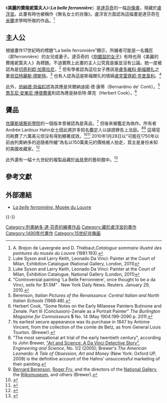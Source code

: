 {{Infobox Painting| image_file=Leonardo da Vinci (attrib)- la Belle Ferroniere.jpg
| title=La belle ferronnière
| artist=[[列奧納多·達·芬奇|列奧納多·達·芬奇]]
| year=1490-1496
| type=板面油畫
| height_metric=63
| width_metric=45
| city=[[巴黎|巴黎]]
| museum=[[盧浮宮|盧浮宮]]<ref>{{cite book |author=德尼·克伊朗|title=《羅浮宮參觀指南》|publisher=黎絲藝術出版社|year=1997|isbn=2854950992}}</ref>}}

《'''美麗的費隆妮葉夫人'''》（'''''La belle ferronnière'''''）是[[達芬奇|達芬奇]]的一幅[[肖像畫|肖像畫]]，現藏於[[盧浮宮|盧浮宮]]。此畫有時也被稱作《無名女士的肖像》。盧浮宮方面認為這幅畫是達芬奇在[[米蘭|米蘭]]求學時所做的作品。<ref>A. Brejon de Lavergnée and D. Thiébaut,''Catalogue sommaire illustré des peintures du musée du Louvre'' (1981:193).</ref>

==主人公==

根據畫作17世紀時的標題“La belle ferronnière”顯示，所繪者可能是一名鐵匠（即ferronnière）的女兒或妻子。達芬奇的《[[抱銀鼠的女子|抱銀鼠的女子]]》有時也用《美麗的費隆妮葉夫人》為標題。不過實際上此畫的主人公究竟是誰並沒有公論。她一度被認為是[[切奇利婭·加萊拉尼|切奇利婭·加萊拉尼]]，<ref>Luke Syson and Larry Keith, Leonado Da Vinci: Painter at the Court of Milan, Exhibition Catalogue (National Gallery, London, 2011)</ref> 但有學者認為這位女子應該是[[盧多維科·斯福爾扎|盧多維科·斯福爾扎]]之妻[[貝亞特麗斯·德斯特|貝亞特麗斯·德斯特]]。<ref>Luke Syson and Larry Keith, Leonado Da Vinci: Painter at the Court of Milan, Exhibition Catalogue, National Gallery (London, 2011)</ref> 也有人認為這是斯福爾扎的情婦[[盧克雷齊婭·克里韋利|盧克雷齊婭·克里韋利]]。<ref>"Controversial painting 'La Belle Ferronniere', once thought to be a da Vinci, sells for $1.5M"   . New York Daily News. Reuters. January 29, 2010.</ref>

此外，[[伯納德·貝倫松|伯納德·貝倫松]]認為其應是貝爾納迪諾·德·康蒂（Bernardino de' Conti）。<ref>Berenson, ''Italian Pictures of the Renaissance: Central Italian and North Italian Schools'' (1968:48).</ref> [[喬瓦尼·安東尼·博塔費奧|喬瓦尼·安東尼·博塔費奧]]則認為應是赫伯特·庫克（Herbert Cook）。<ref>Herbert Cook, "Some Notes on the Early Milanese Painters Butinone and Zenale. Part III (Conclusion)-Zenale as a Portrait Painter" ''The Burlington Magazine for Connoisseurs'' '''5''' No. 14 (May 1904:199-2090 p. 201f.</ref>

==贗品==

[[坎薩斯城藝術學院|坎薩斯城藝術學院]]的一個版本曾被認為是真品，<ref>Its earliest secure appearance was its purchase in 1847 by Antoine Vincent, from the collection of the comte de Betz, as from General Louis Tourton. (Brewer).</ref> 但後來被鑑定為偽作。所有者Andrée Lardoux Hahn女士因此將許多知名鑑定人以誹謗罪告上法庭。<ref>"The most sensational art trial of the early twentieth century", according to John Brewer, [http://calteches.library.caltech.edu/4132/ "Art and Science: A Da Vinci Detective Story",] {{Wayback|url=http://calteches.library.caltech.edu/4132/ |date=20131219204205 }} ''Engineering and Science'', No. 1/2 (2005); Brewer's ''The American Leonardo: A Tale of Obsession, Art and Money'' (New York: Oxford UP, 2009) is the definitive account of the Hahns' unsuccessful marketing of their painting.</ref><ref>[[Bernard_Berenson|Bernard Berenson]], [[Roger_Fry|Roger Fry]], and the directors of the [[National_Gallery|National Gallery]], the [[Rijksmuseum|Rijksmuseum]], and others (Brewer).</ref> 這場官司耗費了六萬美元但沒有得到顯著成效。<ref>{{cite news |author= |url=http://www.time.com/time/magazine/article/0,9171,737445,00.html |title="Duveen on Da Vinci" |publisher=Time.com |date=1929-02-18 |accessdate=2013-07-22 |archive-date=2013-07-21 |archive-url=https://web.archive.org/web/20130721131559/http://www.time.com/time/magazine/article/0,9171,737445,00.html |dead-url=no }}</ref><ref>{{cite web |author=[ Displaying Abstract ] |url=http://query.nytimes.com/gst/abstract.html?res=9803E4D9103EEE3ABC4D53DFB767838A639EDE |title="$500,000 suit hangs on da Vinci fingers: impressions on canvas said to prove master painted picture denounced by Duveen", ''The New York Times'', 5 November 1921 |publisher=New York Times |date=2012-06-10 |accessdate=2013-07-22 |archive-date=2013-12-20 |archive-url=https://web.archive.org/web/20131220064746/http://query.nytimes.com/gst/abstract.html?res=9803E4D9103EEE3ABC4D53DFB767838A639EDE |dead-url=no }}</ref> 2010年1月28日以“可能在1750年以前由列奧納多的追隨者所繪”為名以150萬美元的價格被人拍走，買主是身份未知的美國收藏家。<ref>{{Cite web |url=http://www.nytimes.com/2010/01/29/arts/design/29vogel.html |title="Mona Lisa She Is Not, but Coveted Nonetheless" |accessdate=2013-12-19 |archive-date=2015-04-13 |archive-url=https://web.archive.org/web/20150413162440/http://www.nytimes.com/2010/01/29/arts/design/29vogel.html |dead-url=no }}</ref>

此外還有一幅十九世紀的複製品藏於[[尚貝里|尚貝里]]的藝術館中。<ref>{{cite web |url=http://www.culture.gouv.fr/public/mistral/joconde_fr |title="La belle Ferronière d'après Léonard de Vinci" |publisher=Culture.gouv.fr |date= |accessdate=2013-07-17 |archive-date=2011-06-05 |archive-url=https://web.archive.org/web/20110605020439/http://www.culture.gouv.fr/public/mistral/joconde_fr |dead-url=no }}</ref>

==參考文獻==
{{reflist|2}}

== 外部連結 ==
* [http://cartelen.louvre.fr/cartelen/visite?srv=car_not_frame&idNotice=13835 ''La belle ferronnière'', Musée du Louvre] {{Wayback|url=http://cartelen.louvre.fr/cartelen/visite?srv=car_not_frame&idNotice=13835 |date=20170301181336 }}

{{-}}
{{列奧納多·達·芬奇}}

{{Authority control}}
{{DEFAULTSORT:Belle Ferronniere}}
[[Category:列奧納多·達·芬奇的繪畫作品|Category:列奧納多·達·芬奇的繪畫作品]]
[[Category:藏於盧浮宮的畫作|Category:藏於盧浮宮的畫作]]
[[Category:1490年代畫作|Category:1490年代畫作]]
[[Category:15世纪肖像画|Category:15世纪肖像画]]